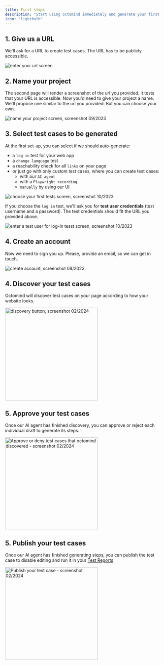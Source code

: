 ```yaml
---
title: First steps
description: "Start using octomind immediately and generate your first test case."
icon: "lightbulb"
---
```


## 1. Give us a URL

We'll ask for a URL to create test cases. The URL has to be publicly accessible.

<Frame caption="First page of the setup flow - link to your website, screenshot 09/2023">
  <img src="/images/setup/setup-1-url.png" alt="enter your url screen" />
</Frame>

## 2. Name your project

The second page will render a screenshot of the url you provided. It tests that your URL is accessible.
Now you'd need to give your project a name. We'll propose one similar to the url you provided.
But you can choose your own.

<Frame caption="Second page of the setup flow: Name your project, screenshot 09/2023">
  <img
    src="/images/setup/setup-2-project.png"
    alt="name your project screen, screenshot 09/2023"
  />
</Frame>

<div class="mt-8" />

## 3. Select test cases to be generated

At the first set-up, you can select if we should auto-generate:

- a `log in` test for your web app
- a `change language` test
- a reachability check for all `links` on your page
- or just go with only custom test cases, where you can create test cases:
  - with our `AI agent`
  - with a `Playwright recording`
  - `manually` by using our UI

<Frame caption="Third page of the setup flow - choose your first tests, screenshot 10/2023">
  <img
    src="images/setup/setup-3-custom.png"
    alt="choose your first tests screen, screenshot 10/2023"
  />
</Frame>

If you choose the `log in` test, we'll ask you for **test user credentials** \(test username and a password\).
The test credentials should fit the URL you provided above.

<Frame caption="Third page of the setup flow - insert test user credentials for a log-in test, screenshot 10/2023">
  <img
    src="/images/setup/setup-3-credentials.png"
    alt="enter a test user for log-in tesst screen, screenshot 10/2023"
  />
</Frame>

## 4. Create an account

Now we need to sign you up. Please, provide an email, so we can get in touch.

<Frame caption="Fourth page of the setup flow - create account, screenshot 08/2023">
  <img
    src="/images/setup/setup-4-create-account.png"
    alt="create account, screenshot 08/2023"
  />
</Frame>

## 4. Discover your test cases

Octomind will discover test cases on your page according to how your website looks.

<Frame caption="Clicking this button will let our AI agent discover test cases, screenshot 02/2024">
  <img
    src="/images/discover.png"
    width="300"
    alt="discovery button, screenshot 02/2024"
  />
</Frame>

## 5. Approve your test cases

Once our AI agent has finished discovery, you can approve or reject each individual draft to generate its steps.

<Frame caption="Approve or deny test cases that octomind discovered - screenshot 02/2024">
  <img
    width="300"
    src="/images/approve.png"
    alt="Approve or deny test cases that octomind discovered - screenshot 02/2024 "
  />
</Frame>

## 5. Publish your test cases

Once our AI agent has finished generating steps, you can publish the test case to disable editing and run it in your <a href="/test-results">Test Reports</a>

<Frame caption="Publish your test case - screenshot 02/2024">
  <img
    width="300"
    src="/images/publish.png"
    alt="Publish your test case - screenshot 02/2024 "
  />
</Frame>
